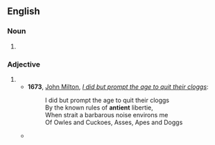 ==English==

===Noun===
{{en-noun}}

# {{obsolete spelling of|ancient}}

===Adjective===
{{en-adj|er|more}}

# {{obsolete spelling of|ancient}}
#*'''1673''', [[w:John Milton|John Milton]], ''[[s:I did but prompt the age to quit their cloggs|I did but prompt the age to quit their cloggs]]'':
#*:I did but prompt the age to quit their cloggs
#*: By the known rules of '''antient''' libertie,
#*: When strait a barbarous noise environs me
#*:Of Owles and Cuckoes, Asses, Apes and Doggs
#*{{quote-book
 | author  = Dawes, Manasseh & Jones, Sir William
 | title   = [[s:England's Alarm!|England's Alarm!]]
 | year    = 1785
 | page    = 10
 | passage = The trial by jury, your Lordship knows, is so '''antient''' a privilege belonging to mankind, that its origin cannot properly be traced.
}}